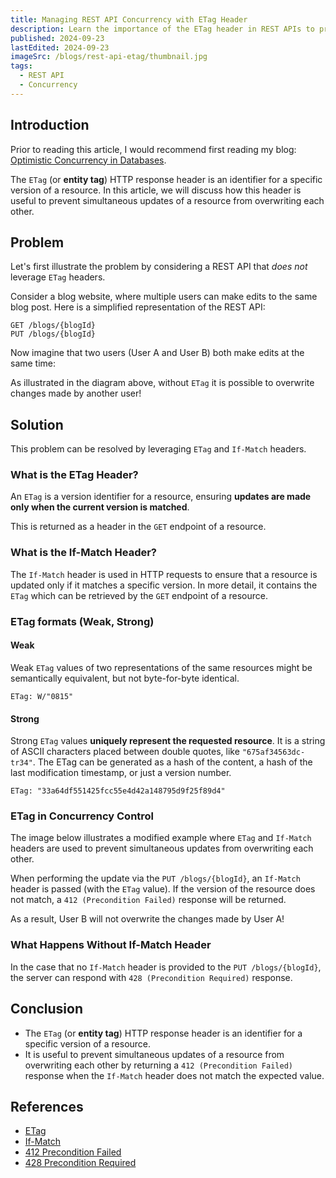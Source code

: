 ```yaml
---
title: Managing REST API Concurrency with ETag Header
description: Learn the importance of the ETag header in REST APIs to prevent simultaneous updates of a resource from overwriting each other.
published: 2024-09-23
lastEdited: 2024-09-23
imageSrc: /blogs/rest-api-etag/thumbnail.jpg
tags:
  - REST API
  - Concurrency
---
```


## Introduction

Prior to reading this article, I would recommend first reading my blog: [Optimistic Concurrency in Databases](/db-optimistic-concurrency).

The `ETag` (or **entity tag**) HTTP response header is an identifier for a specific version of a resource.
In this article, we will discuss how this header is useful to prevent simultaneous updates of a resource from overwriting each other.

## Problem

Let's first illustrate the problem by considering a REST API that _does not_ leverage `ETag` headers.

Consider a blog website, where multiple users can make edits to the same blog post. Here is a simplified representation of the REST API:

```
GET /blogs/{blogId}
PUT /blogs/{blogId}
```

Now imagine that two users (User A and User B) both make edits at the same time:

<ThemeImage
  srcLight="/blogs/rest-api-etag/without-etag-light.png"
  srcDark="/blogs/rest-api-etag/without-etag-dark.png"
  alt="REST API Without ETag Headers"
  caption="REST API Without ETag Headers"
  width={1240}
  height={632}
/>

As illustrated in the diagram above, without `ETag` it is possible to overwrite changes made by another user!

<Alert
  type="warning"
  text="REST APIs without ETag headers are at risk of overwriting changes made by other users."
/>

## Solution

This problem can be resolved by leveraging `ETag` and `If-Match` headers.

### What is the ETag Header?

An `ETag` is a version identifier for a resource, ensuring **updates are made only when the current version is matched**.

<Alert
  type="info"
  title="(Definition) ETag Header"
  text="The ETag (or entity tag) HTTP response header is an identifier for a specific version of a resource."
/>

This is returned as a header in the `GET` endpoint of a resource.

### What is the If-Match Header?

The `If-Match` header is used in HTTP requests to ensure that a resource is updated only if it matches a specific version.
In more detail, it contains the `ETag` which can be retrieved by the `GET` endpoint of a resource.

<Alert
  type="info"
  title="(Definition) If-Match header"
  text="The If-Match header is used in HTTP requests to ensure that a resource is updated only if it matches a specific version."
/>

### ETag formats (Weak, Strong)

#### Weak

Weak `ETag` values of two representations of the same resources might be semantically equivalent, but not byte-for-byte identical.

```
ETag: W/"0815"
```

#### Strong

Strong `ETag` values **uniquely represent the requested resource**. It is a string of ASCII characters placed between double quotes, like `"675af34563dc-tr34"`.
The ETag can be generated as a hash of the content, a hash of the last modification timestamp, or just a version number.

```
ETag: "33a64df551425fcc55e4d42a148795d9f25f89d4"
```

### ETag in Concurrency Control

The image below illustrates a modified example where `ETag` and `If-Match` headers are used to prevent simultaneous updates from overwriting each other.

<ThemeImage
  srcLight="/blogs/rest-api-etag/with-etag-light.png"
  srcDark="/blogs/rest-api-etag/with-etag-dark.png"
  alt="UML sequence diagram of a REST API that leverages ETag and If-Match headers"
  caption="REST API with ETag and If-Match Headers"
  width={1282}
  height={692}
/>

When performing the update via the `PUT /blogs/{blogId}`, an `If-Match` header is passed (with the `ETag` value).
If the version of the resource does not match, a `412 (Precondition Failed)` response will be returned.

As a result, User B will not overwrite the changes made by User A!

<Alert
  type="correct"
  text="As a result, User B will not overwrite the changes made by User A!"
/>

<Alert
  type="info"
  title="412 (Precondition Failed)"
  text="412 (Precondition Failed) response is returned by the server if the provided ETag value does not match that of the resource."
/>

### What Happens Without If-Match Header

<ThemeImage
  srcLight="/blogs/rest-api-etag/missing-if-match-header-light.png"
  srcDark="/blogs/rest-api-etag/missing-if-match-header-dark.png"
  alt="UML sequence diagram of a REST API that leverages ETag and If-Match headers"
  caption="REST API With ETag Headers"
  width={902}
  height={682}
/>

In the case that no `If-Match` header is provided to the `PUT /blogs/{blogId}`, the server can respond with `428 (Precondition Required)` response.

<Alert
  type="info"
  title="428 (Precondition Required)"
  text="428 (Precondition Required) response is returned by the server if no If-Match header is provided in the PUT operation."
/>

## Conclusion

- The `ETag` (or **entity tag**) HTTP response header is an identifier for a specific version of a resource.
- It is useful to prevent simultaneous updates of a resource from overwriting each other by returning a `412 (Precondition Failed)` response when the `If-Match` header does not match the expected value.

## References

- [ETag](https://developer.mozilla.org/en-US/docs/Web/HTTP/Headers/ETag)
- [If-Match](https://developer.mozilla.org/en-US/docs/Web/HTTP/Headers/If-Match)
- [412 Precondition Failed](https://developer.mozilla.org/en-US/docs/Web/HTTP/Status/412)
- [428 Precondition Required](https://developer.mozilla.org/en-US/docs/Web/HTTP/Status/428)
